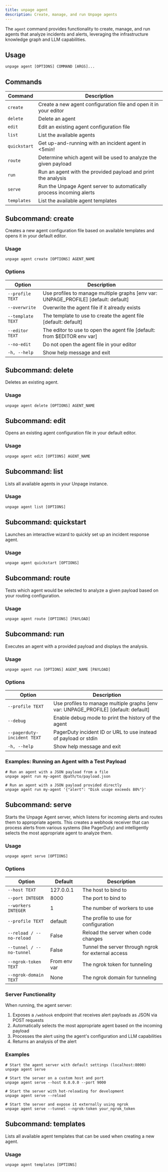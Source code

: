 ```yaml
---
title: unpage agent
description: Create, manage, and run Unpage agents
---
```


The `agent` command provides functionality to create, manage, and run agents that analyze incidents and alerts, leveraging the infrastructure knowledge graph and LLM capabilities.

## Usage

```shell
unpage agent [OPTIONS] COMMAND [ARGS]...
```

## Commands

| Command | Description |
|---------|-------------|
| `create` | Create a new agent configuration file and open it in your editor |
| `delete` | Delete an agent |
| `edit` | Edit an existing agent configuration file |
| `list` | List the available agents |
| `quickstart` | Get up-and-running with an incident agent in \<5min! |
| `route` | Determine which agent will be used to analyze the given payload |
| `run` | Run an agent with the provided payload and print the analysis |
| `serve` | Run the Unpage Agent server to automatically process incoming alerts |
| `templates` | List the available agent templates |

## Subcommand: create

Creates a new agent configuration file based on available templates and opens it in your default editor.

### Usage

```shell
unpage agent create [OPTIONS] AGENT_NAME
```

### Options

| Option | Description |
|--------|-------------|
| `--profile TEXT` | Use profiles to manage multiple graphs [env var: UNPAGE_PROFILE] [default: default] |
| `--overwrite` | Overwrite the agent file if it already exists |
| `--template TEXT` | The template to use to create the agent file [default: default] |
| `--editor TEXT` | The editor to use to open the agent file [default: from $EDITOR env var] |
| `--no-edit` | Do not open the agent file in your editor |
| `-h, --help` | Show help message and exit |

## Subcommand: delete

Deletes an existing agent.

### Usage

```shell
unpage agent delete [OPTIONS] AGENT_NAME
```

## Subcommand: edit

Opens an existing agent configuration file in your default editor.

### Usage

```shell
unpage agent edit [OPTIONS] AGENT_NAME
```

## Subcommand: list

Lists all available agents in your Unpage instance.

### Usage

```shell
unpage agent list [OPTIONS]
```

## Subcommand: quickstart

Launches an interactive wizard to quickly set up an incident response agent.

### Usage

```shell
unpage agent quickstart [OPTIONS]
```

## Subcommand: route

Tests which agent would be selected to analyze a given payload based on your routing configuration.

### Usage

```shell
unpage agent route [OPTIONS] [PAYLOAD]
```

## Subcommand: run

Executes an agent with a provided payload and displays the analysis.

### Usage

```shell
unpage agent run [OPTIONS] AGENT_NAME [PAYLOAD]
```

### Options

| Option | Description |
|--------|-------------|
| `--profile TEXT` | Use profiles to manage multiple graphs [env var: UNPAGE_PROFILE] [default: default] |
| `--debug` | Enable debug mode to print the history of the agent |
| `--pagerduty-incident TEXT` | PagerDuty incident ID or URL to use instead of payload or stdin |
| `-h, --help` | Show help message and exit |

### Examples: Running an Agent with a Test Payload

```shell
# Run an agent with a JSON payload from a file
unpage agent run my-agent @path/to/payload.json

# Run an agent with a JSON payload provided directly
unpage agent run my-agent '{"alert": "Disk usage exceeds 80%"}'
```


## Subcommand: serve

Starts the Unpage Agent server, which listens for incoming alerts and routes them to appropriate agents. This creates a webhook receiver that can process alerts from various systems (like PagerDuty) and intelligently selects the most appropriate agent to analyze them.

### Usage

```shell
unpage agent serve [OPTIONS]
```

### Options

| Option | Default | Description |
|--------|---------|-------------|
| `--host TEXT` | 127.0.0.1 | The host to bind to |
| `--port INTEGER` | 8000 | The port to bind to |
| `--workers INTEGER` | 1 | The number of workers to use |
| `--profile TEXT` | default | The profile to use for configuration |
| `--reload / --no-reload` | False | Reload the server when code changes |
| `--tunnel / --no-tunnel` | False | Tunnel the server through ngrok for external access |
| `--ngrok-token TEXT` | From env var | The ngrok token for tunneling |
| `--ngrok-domain TEXT` | None | The ngrok domain for tunneling |

### Server Functionality

When running, the agent server:

1. Exposes a `/webhook` endpoint that receives alert payloads as JSON via POST requests
2. Automatically selects the most appropriate agent based on the incoming payload
3. Processes the alert using the agent's configuration and LLM capabilities
4. Returns an analysis of the alert

### Examples

```shell
# Start the agent server with default settings (localhost:8000)
unpage agent serve

# Start the server on a custom host and port
unpage agent serve --host 0.0.0.0 --port 9000

# Start the server with hot-reloading for development
unpage agent serve --reload

# Start the server and expose it externally using ngrok
unpage agent serve --tunnel --ngrok-token your_ngrok_token
```

## Subcommand: templates

Lists all available agent templates that can be used when creating a new agent.

### Usage

```shell
unpage agent templates [OPTIONS]
```
